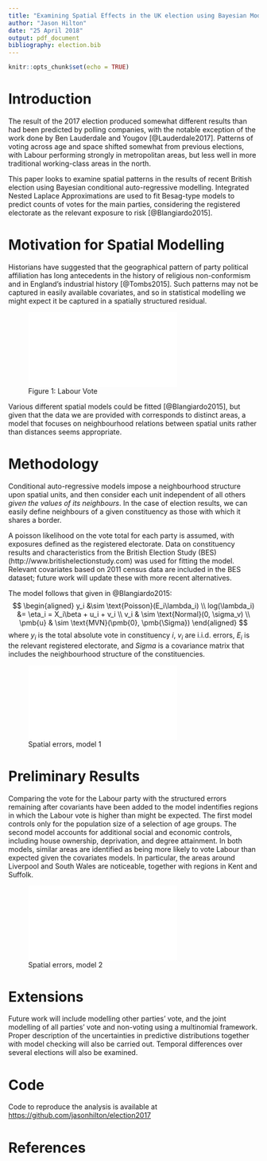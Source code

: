 ```yaml
---
title: "Examining Spatial Effects in the UK election using Bayesian Models"
author: "Jason Hilton"
date: "25 April 2018"
output: pdf_document
bibliography: election.bib
---
```


```r
knitr::opts_chunk$set(echo = TRUE)
```

# Introduction

The result of the 2017 election produced somewhat different results than had been predicted by polling companies, with the notable exception  of the work done by Ben Lauderdale and Yougov [@Lauderdale2017]. Patterns of voting across age and space shifted somewhat from previous elections, with Labour performing strongly in metropolitan areas, but less well in more traditional working-class areas in the north. 

This paper looks to examine spatial patterns in the results of recent British election  using Bayesian conditional auto-regressive modelling. Integrated Nested Laplace Approximations are used to fit Besag-type models to predict counts of votes for the main parties, considering the registered electorate as the relevant exposure to risk [@Blangiardo2015]. 

# Motivation for Spatial Modelling
Historians have suggested that the geographical pattern of party political affiliation has long antecedents in the history of religious non-conformism and in England's industrial history [@Tombs2015]. Such patterns may not be captured in easily available covariates, and so in statistical modelling we might expect it be captured in a spatially structured residual.

![Figure 1: Labour Vote](../Labour_vote.pdf)

Various different spatial models could be fitted [@Blangiardo2015], but given that the data we are provided with corresponds to distinct areas, a model that focuses on neighbourhood relations between spatial units rather than distances seems appropriate.

# Methodology
Conditional auto-regressive models impose a neighbourhood structure upon spatial units, and then consider each unit independent of all others *given the values of its neighbours*. In the case of election results, we can easily define neighbours of a given constituency as those with which it shares a border.

A poisson likelihood on the vote total for each party is assumed, with exposures defined as the registered electorate. Data on constituency results and characteristics from the British Election Study (BES) (http://www.britishelectionstudy.com) was used for fitting the model. Relevant covariates based on 2011 census data are included in the BES dataset; future work will update these with more recent alternatives. 

The model follows that given in @Blangiardo2015:
$$
\begin{aligned}
y_i &\sim \text{Poisson}(E_i\lambda_i) \\
log(\lambda_i) &= \eta_i =  X_i\beta + u_i + v_i \\
v_i & \sim \text{Normal}(0, \sigma_v) \\
\pmb{u} & \sim \text{MVN}(\pmb{0}, \pmb{\Sigma})
\end{aligned}
$$
where $y_i$ is the total absolute vote in constituency $i$,  $v_i$ are i.i.d. errors, $E_i$ is the relevant registered electorate, and $Sigma$ is a covariance matrix that includes the neighbourhood structure of the constituencies.

![Spatial errors, model 1](../model_1.pdf)

# Preliminary Results
Comparing the vote for the Labour party with the structured errors remaining after covariants have been added to the model indentifies regions in which the Labour vote is higher than might be expected. The first model controls only for the population size of a selection of age groups. The second model accounts for additional social and economic controls, including house ownership, deprivation, and degree attainment. In both models, similar areas are identified as being more likely to vote Labour than expected given the covariates models. In particular, the areas around Liverpool and South Wales are noticeable, together with regions in Kent and Suffolk.

![Spatial errors, model 2](../model_2.pdf)

# Extensions
Future work will include modelling other parties' vote, and the joint modelling of all parties' vote and non-voting using a multinomial framework. Proper description of the uncertainties in predictive distributions together with model checking will also be carried out. Temporal differences over several elections will also be examined.

# Code
Code to reproduce the analysis is available at [https://github.com/jasonhilton/election2017](https://github.com/jasonhilton/election2017)


# References




